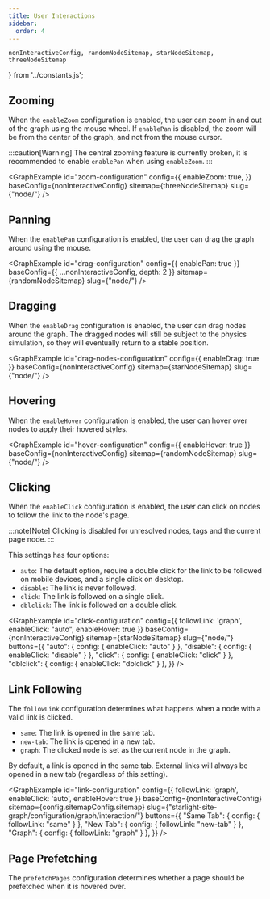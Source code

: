 ```yaml
---
title: User Interactions
sidebar:
  order: 4
---
```



	nonInteractiveConfig, randomNodeSitemap, starNodeSitemap, threeNodeSitemap
} from '../constants.js';

## Zooming

When the `enableZoom` configuration is enabled, the user can zoom in and out of the graph using the mouse wheel.
If `enablePan` is disabled, the zoom will be from the center of the graph, and not from the mouse cursor.

:::caution[Warning]
The central zooming feature is currently broken, it is recommended to enable `enablePan` when using `enableZoom`.
:::

<GraphExample id="zoom-configuration" config={{
	enableZoom: true,
}} baseConfig={nonInteractiveConfig} sitemap={threeNodeSitemap} slug={"node/"} />

## Panning

When the `enablePan` configuration is enabled, the user can drag the graph around using the mouse.

<GraphExample id="drag-configuration" config={{
	enablePan: true
}} baseConfig={{ ...nonInteractiveConfig, depth: 2 }} sitemap={randomNodeSitemap} slug={"node/"} />

## Dragging

When the `enableDrag` configuration is enabled, the user can drag nodes around the graph.
The dragged nodes will still be subject to the physics simulation, so they will eventually return to a stable position.

<GraphExample id="drag-nodes-configuration" config={{
	enableDrag: true
}} baseConfig={nonInteractiveConfig} sitemap={starNodeSitemap} slug={"node/"} />

## Hovering

When the `enableHover` configuration is enabled, the user can hover over nodes to apply their hovered styles.

<GraphExample id="hover-configuration" config={{
	enableHover: true
}} baseConfig={nonInteractiveConfig} sitemap={randomNodeSitemap} slug={"node/"} />


## Clicking

When the `enableClick` configuration is enabled, the user can click on nodes to follow the link to the node's page.

:::note[Note]
Clicking is disabled for unresolved nodes, tags and the current page node.
:::

This settings has four options:
- `auto`: The default option, require a double click for the link to be followed on mobile devices, and a single click on desktop.
- `disable`: The link is never followed.
- `click`: The link is followed on a single click.
- `dblclick`: The link is followed on a double click.


<GraphExample id="click-configuration" config={{
	followLink: 'graph',
	enableClick: "auto",
	enableHover: true
}} baseConfig={nonInteractiveConfig} sitemap={starNodeSitemap} slug={"node/"}
	buttons={{
		"auto": { config: { enableClick: "auto" } },
		"disable": { config: { enableClick: "disable" } },
		"click": { config: { enableClick: "click" } },
		"dblclick": { config: { enableClick: "dblclick" } },
	}}
/>


## Link Following

The `followLink` configuration determines what happens when a node with a valid link is clicked.
- `same`: The link is opened in the same tab.
- `new-tab`: The link is opened in a new tab.
- `graph`: The clicked node is set as the current node in the graph.

By default, a link is opened in the same tab. External links will always be opened in a new tab (regardless of this setting).

<GraphExample id="link-configuration" config={{
	followLink: 'graph',
	enableClick: 'auto',
	enableHover: true
}} baseConfig={nonInteractiveConfig} sitemap={config.sitemapConfig.sitemap} slug={"starlight-site-graph/configuration/graph/interaction/"}
	buttons={{
		"Same Tab": { config: { followLink: "same" } },
		"New Tab": { config: { followLink: "new-tab" } },
		"Graph": { config: { followLink: "graph" } },
	}}
/>

## Page Prefetching

The `prefetchPages` configuration determines whether a page should be prefetched when it is hovered over.
